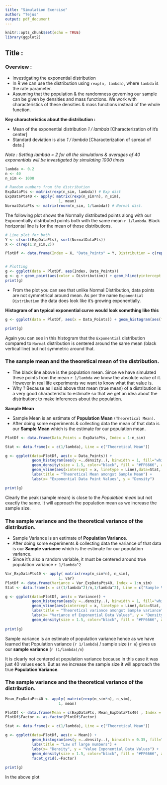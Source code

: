 ```yaml
---
title: "Simulation Exercise"
author: "Tejus"
output: pdf_document
---
```


```r
knitr::opts_chunk$set(echo = TRUE)
library(ggplot2)
```

## Title :  

### Overview : 
- Investigating the exponential distribution 
- In R we can use the distribution using `rexp(n, lambda)`, where `lambda` is the rate parameter.
- Assuming that the population & the randomness governing our sample can be given by densities and mass functions. We work with characteristics of these densities & mass functions instead of the whole function.  

**Key characteristics about the distribution :**

- Mean of the exponential distribution *1 / lambda* [Characterization of it’s center]
- Standard deviation is also *1 / lambda* [Characterization of spread of data.]

*Note : Setting lambda = 2 for all the simulations & averages of 40 exponentials will be investigated by simulating 1000 times*


```r
lambda <- 0.2
n <- 40
n_sim <- 1000

# Random numbers from the distribution
ExpDataPts <- matrix(rexp(n_sim, lambda)) # Exp dist
ExpDataPts40 <- apply( matrix(rexp(n_sim*n), n_sim),
                        1, mean)
NormalDataPts <- matrix(rnorm(n_sim, 1/lambda)) # Normal dist.

```

The following plot shows the Normally distributed points along with our Exponentially distributed points both with the same mean `r 1/lambda`. Black horizontal line is for the mean of those distributions.  

```r
# Line plot for both
Y <- c(sort(ExpDataPts), sort(NormalDataPts))
X <- c(rep(1:n_sim,2))

PlotDf <- data.frame(Index = X, "Data_Points" = Y, Distribution = c(rep("Exponential Distribution", n_sim), rep("Normal Distribution", n_sim)))


# Plotting
g <- ggplot(data = PlotDf, aes(Index, Data_Points))
g <- g + geom_point(aes(color = Distribution)) + geom_hline(yintercept = 1/lambda, size = 1.5)
print(g)

```

- From the plot you can see that unlike Normal Distribution, data points are not symmetrical around mean. As per the name `Exponential Distribution` the data does look like it's growing exponentially.  

**Histogram of an typical exponential curve would look something like this**  

```r

g <- ggplot(data = PlotDf, aes(x = Data_Points)) + geom_histogram(aes(fill = Distribution), binwidth = 1)  + geom_vline(xintercept = 1/lambda, size = 1.5)

print(g) 

```

Again you can see in this histogram that the `Exponential` distribution compared to `Normal` distribution is centered around the same mean (black vertical line) but not symmetric around that.

### The sample mean and the theoretical mean of the distribution.

- The black line above is the population mean. Since we have simulated these points from the mean `r 1/lambda` we know the absolute value of it. However in real life experiments we want to know what that value is.  
- Why ? Because as I said above that mean (true mean) of a distribution is a very good characteristic to estimate so that we get an idea about the distribution; to make inferences about the population.  

**Sample Mean**

- Sample Mean is an estimate of **Population Mean** `(Theoretical Mean)`.  
- After doing some experiments & collecting data the mean of that data is our **Sample Mean** which is the estimate for our population mean.  


```r

PlotDf <- data.frame(Data_Points = ExpDataPts, Index = 1:n_sim)

Stat <- data.frame(x = c(1/lambda), Line = c("Theoretical Mean"))

g <- ggplot(data=PlotDf, aes(x = Data_Points)) + 
            geom_histogram(aes(y =..density..), binwidth = 1, fill="white", color = "black") + 
            geom_density(size = 1.5, color="black", fill = "#FF6666", alpha = 0.2) + 
            geom_vline(aes(xintercept = x, linetype = Line),data=Stat, color = "BLUE", size = 1.5, show.legend = TRUE) + 
            labs(title = "Theoretical Mean amongst Sample Mean") + 
            labs(x= "Exponential Data Point Values", y = "Density") 

print(g)

```

Clearly the peak (sample mean) is close to the *Population mean* but not exactly the same. It will approach the population mean as we increase the sample size. 

### The sample variance and the theoretical variance of the distribution.

- Sample Variance is an estimate of **Population Variance**.  
- After doing some experiments & collecting data the variance of that data is our **Sample variance** which is the estimate for our population variance.
- Since it's also a random variable, it must be centered around true population variance
`r 1/lambda^2`


```r

Var_ExpDataPts40 <- apply( matrix(rexp(n_sim*n), n_sim),
                        1, var)
PlotDf <- data.frame(Variance = Var_ExpDataPts40, Index = 1:n_sim)
Stat <- data.frame(x = c((1/lambda^2)/n,1/lambda^2), Line = c("Sample Varaince","Theoretical Variance"))

g <- ggplot(data=PlotDf, aes(x = Variance)) + 
            geom_histogram(aes(y =..density..), binwidth = 1, fill="white", color = "black") + 
            geom_vline(aes(xintercept = x, linetype = Line),data=Stat, color = "BLUE", size = 1.5, show.legend = TRUE) + 
            labs(title = "Theoretical variance amongst Sample variance") + 
            labs(x= "Variance of Exponential Data Values", y = "Density") +
            geom_density(size = 1.5, color="black", fill = "#FF6666", alpha = 0.2) 
            
print(g)

```

Sample variance is an estimate of population variance hence as we have learned that Population variance (`r 1/lambda`) / sample size (`r n`) gives us our **sample variance** (`r (1/lambda)/n`)

It is clearly not centered at population variance because in this case it was just 40 values each. But as we increase the sample size it will approach the true **Population Variance**.



### The sample variance and the theoretical variance of the distribution.



```r
Mean_ExpDataPts40 <- apply( matrix(rexp(n_sim*n), n_sim),
                        1, mean)

PlotDf <- data.frame(Mean = c(ExpDataPts, Mean_ExpDataPts40) , Index = rep(1:n_sim, 2), "Factor" = c(rep("Avg", n_sim), rep("Avg40", n_sim)) )
PlotDf$Factor <- as.factor(PlotDf$Factor)

Stat <- data.frame(x = c(1/lambda), Line = c("Theoretical Mean"))

g <- ggplot(data=PlotDf, aes(x = Mean)) + 
            geom_histogram(aes(y =..density..), binwidth = 0.35, fill="white", color = "black") +  
            labs(title = "Law of large numbers") + 
            labs(x= "Density", y = "Value Exponential Data Values") +
            geom_density(size = 1.5, color="black", fill = "#FF6666", alpha = 0.2) +
            facet_grid(.~Factor)
            
print(g)


```


In the above plot